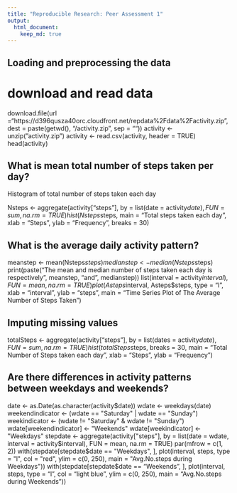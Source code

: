 ```yaml
---
title: "Reproducible Research: Peer Assessment 1"
output: 
  html_document:
    keep_md: true
---
```



## Loading and preprocessing the data

# download and read data
download.file(url ="https://d396qusza40orc.cloudfront.net/repdata%2Fdata%2Factivity.zip", dest = paste(getwd(), "/activity.zip", sep = ""))
activity <- unzip("activity.zip") 
activity <- read.csv(activity, header = TRUE)
head(activity)


## What is mean total number of steps taken per day?
Histogram of total number of steps taken each day

Nsteps <- aggregate(activity["steps"], by = list(date = activity$date), FUN = sum, na.rm = TRUE)
hist(Nsteps$steps, main = "Total steps taken each day", xlab = "Steps", ylab = "Frequency", breaks = 30)


## What is the average daily activity pattern?
meanstep <- mean(Nsteps$steps)
medianstep <- median(Nsteps$steps)
print(paste("The mean and median number of steps taken each day is respectively", meanstep, "and", medianstep))
list(interval = activity$interval), FUN = mean, na.rm = TRUE)
plot(Asteps$interval, Asteps$steps, type = "l", xlab = "interval", ylab = "steps", main = "Time Series Plot of The Average Number of Steps Taken")

## Imputing missing values
totalSteps <- aggregate(activity["steps"], by = list(dates = activity$date), FUN = sum, na.rm = TRUE)
hist(totalSteps$steps, breaks = 30, main = "Total Number of Steps taken each day", xlab = "Steps", ylab = "Frequency")

## Are there differences in activity patterns between weekdays and weekends?
date <- as.Date(as.character(activity$date))
wdate <- weekdays(date)
weekendindicator <- (wdate == "Saturday" | wdate == "Sunday")
weekindicator <- (wdate != "Saturday" & wdate != "Sunday")
wdate[weekendindicator] <- "Weekends"
wdate[weekindicator] <- "Weekdays"
stepdate <- aggregate(activity["steps"], by = list(date = wdate, interval = activity$interval), FUN = mean, na.rm = TRUE)
par(mfrow = c(1, 2))
with(stepdate[stepdate$date == "Weekdays", ], plot(interval, steps, type = "l", col = "red", ylim = c(0, 250), main = "Avg.No.steps during Weekdays"))
with(stepdate[stepdate$date == "Weekends", ], plot(interval, steps, type = "l", col = "light blue", ylim = c(0, 250), main = "Avg.No.steps during Weekends"))

